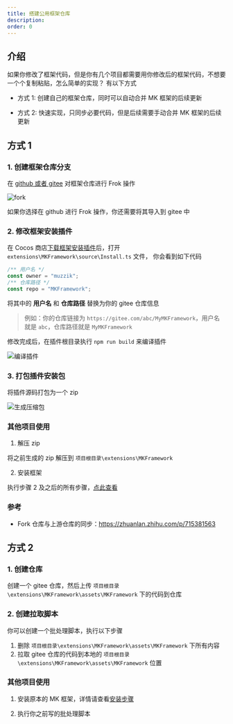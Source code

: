 ```yaml
---
title: 搭建公用框架仓库
description:
order: 0
---
```


## 介绍

如果你修改了框架代码，但是你有几个项目都需要用你修改后的框架代码，不想要一个个复制粘贴，怎么简单的实现？
有以下方式

-   方式 1: 创建自己的框架仓库，同时可以自动合并 MK 框架的后续更新

-   方式 2: 快速实现，只同步必要代码，但是后续需要手动合并 MK 框架的后续更新

## 方式 1

### 1. 创建框架仓库分支

在 [github 或者 gitee](/docs/introduce#开源) 对框架仓库进行 Frok 操作

![fork](/docs/b56fb92a-e51d-4bbb-a5fc-d2cec7b1ca22.png)

如果你选择在 github 进行 Frok 操作，你还需要将其导入到 gitee 中

### 2. 修改框架安装插件

在 Cocos 商店[下载框架安装插件](/docs/getting-started/install)后，打开 `extensions\MKFramework\source\Install.ts` 文件，
你会看到如下代码

```ts:Install.ts
/** 用户名 */
const owner = "muzzik";
/** 仓库路径 */
const repo = "MKFramework";
```

将其中的 **用户名** 和 **仓库路径** 替换为你的 gitee 仓库信息

> 例如：你的仓库链接为 `https://gitee.com/abc/MyMKFramework`，用户名就是 `abc`，仓库路径就是 `MyMKFramework`

修改完成后，在插件根目录执行 `npm run build` 来编译插件

![编译插件](/docs/f8a0231b-d8c0-44d6-9b12-cbc38798fb55.png)

### 3. 打包插件安装包

将插件源码打包为一个 zip

![生成压缩包](/docs/dd73eafa486e45d39646864591b2ce57.png)

### 其他项目使用

1. 解压 zip

将之前生成的 zip 解压到 `项目根目录\extensions\MKFramework`

2. 安装框架

执行步骤 2 及之后的所有步骤，[点此查看](/docs/getting-started/install)

### 参考

-   Fork 仓库与上游仓库的同步：https://zhuanlan.zhihu.com/p/715381563

## 方式 2

### 1. 创建仓库

创建一个 gitee 仓库，然后上传 `项目根目录\extensions\MKFramework\assets\MKFramework` 下的代码到仓库

### 2. 创建拉取脚本

你可以创建一个批处理脚本，执行以下步骤

1. 删除 `项目根目录\extensions\MKFramework\assets\MKFramework` 下所有内容
2. 拉取 gitee 仓库的代码到本地的 `项目根目录\extensions\MKFramework\assets\MKFramework` 位置

### 其他项目使用

1. 安装原本的 MK 框架，详情请查看[安装步骤](/docs/getting-started/install)

2. 执行你之前写的批处理脚本
